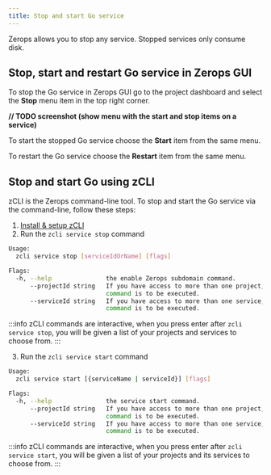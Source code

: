 ```yaml
---
title: Stop and start Go service
---
```


Zerops allows you to stop any service. Stopped services only consume disk.

## Stop, start and restart Go service in Zerops GUI
To stop the Go service in Zerops GUI go to the project dashboard and select the **Stop** menu item in the top right corner.

**// TODO screenshot (show menu with the start and stop items on a service)**

To start the stopped Go service choose the **Start** item from the same menu.

To restart the Go service choose the **Restart** item from the same menu.

## Stop and start Go using zCLI
zCLI is the Zerops command-line tool. To stop and start the Go service via the command-line, follow these steps:
1. [Install & setup zCLI](/references/cli)
2. Run the `zcli service stop` command  

```sh
Usage:
  zcli service stop [serviceIdOrName] [flags]

Flags:
  -h, --help               the enable Zerops subdomain command.
      --projectId string   If you have access to more than one project, you must specify the project ID for which the
                           command is to be executed.
      --serviceId string   If you have access to more than one service, you must specify the service ID for which the
                           command is to be executed.
```

:::info
zCLI commands are interactive, when you press enter after `zcli service stop`, you will be given a list of your projects and services to choose from.
:::

3. Run the `zcli service start` command  
```sh
Usage:
  zcli service start [{serviceName | serviceId}] [flags]

Flags:
  -h, --help               the service start command.
      --projectId string   If you have access to more than one project, you must specify the project ID for which the
                           command is to be executed.
      --serviceId string   If you have access to more than one service, you must specify the service ID for which the
                           command is to be executed.
```
:::info
zCLI commands are interactive, when you press enter after `zcli service start`, you will be given a list of your projects and its services to choose from.
:::
